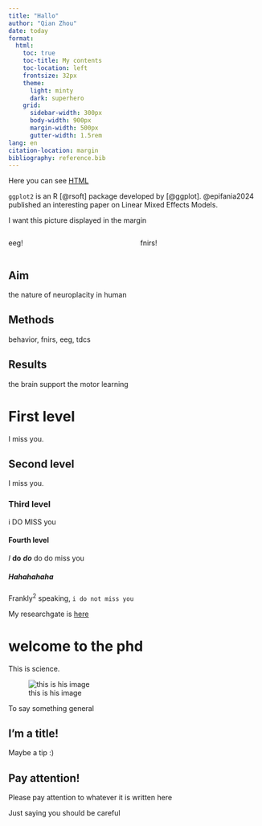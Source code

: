 ```yaml
---
title: "Hallo"
author: "Qian Zhou"
date: today
format: 
  html:
    toc: true                  
    toc-title: My contents   
    toc-location: left      
    frontsize: 32px
    theme:
      light: minty
      dark: superhero
    grid:
      sidebar-width: 300px
      body-width: 900px
      margin-width: 500px
      gutter-width: 1.5rem
lang: en
citation-location: margin
bibliography: reference.bib
---
```

Here you can see [HTML](hallo.html)


`ggplot2` is an R [@rsoft] package developed by [@ggplot]. @epifania2024 published an interesting paper on Linear Mixed Effects Models. 

:::{.column-margin}
I want this picture displayed in the margin 

:::

:::: {.columns}


::: {.column width="50%"}

eeg!

:::

::: {.column width="50%"}

fnirs!
:::

::::


::: {.panel-tabset}

## Aim

the nature of neuroplacity in human

## Methods

behavior, fnirs, eeg, tdcs

## Results

the brain support the motor learning

:::
# First level

I miss you.

## Second level

I miss you.

### Third level

i DO MISS you

#### Fourth level

*I* **do** ***do*** do do miss you

##### Hahahahaha

Frankly^2^ speaking, `i do not miss you`

My researchgate is [here](https://www.researchgate.net/profile/Patrick_Ragert)

# welcome to the phd
This is science.

![this is his image](images/patrick.png)

::: {.callout-note}
To say something general
:::

::: {.callout-tip}
## I'm a title!

Maybe a tip :)
:::

::: {.callout-caution}
## Pay attention!

Please pay attention to whatever it is written here
:::


::: {.callout-warning}
Just saying you should be careful
:::


